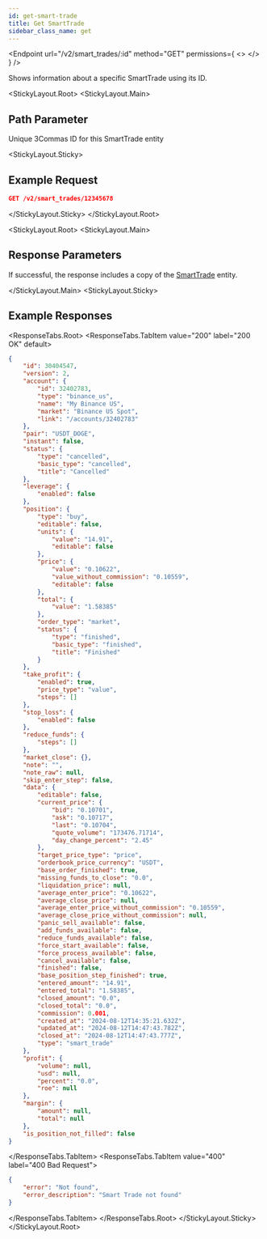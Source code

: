 ```yaml
---
id: get-smart-trade
title: Get SmartTrade
sidebar_class_name: get
---
```



<Endpoint
  url="/v2/smart_trades/:id"
  method="GET"
  permissions={
    <>
      <Permission title="Permission" description="SMART_TRADES_READ" />
      <Permission title="Security" description="SIGNED" />
    </>
  }
/>

Shows information about a specific SmartTrade using its ID.

<StickyLayout.Root>
<StickyLayout.Main>
## Path Parameter
<ApiParam name='id' type='integer' id="id" required>
   Unique 3Commas ID for this SmartTrade entity
</ApiParam>
</StickyLayout.Main>

<StickyLayout.Sticky>
## Example Request

```json
GET /v2/smart_trades/12345678
```
</StickyLayout.Sticky>
</StickyLayout.Root>

<StickyLayout.Root>
<StickyLayout.Main>

## Response Parameters
 If successful, the response includes a copy of the [SmartTrade](0.%20SmartTrade%20entity.mdx) entity.

</StickyLayout.Main>
<StickyLayout.Sticky>
## Example Responses
<ResponseTabs.Root>
<ResponseTabs.TabItem value="200" label="200 OK" default>

```json
{
    "id": 30404547,
    "version": 2,
    "account": {
        "id": 32402783,
        "type": "binance_us",
        "name": "My Binance US",
        "market": "Binance US Spot",
        "link": "/accounts/32402783"
    },
    "pair": "USDT_DOGE",
    "instant": false,
    "status": {
        "type": "cancelled",
        "basic_type": "cancelled",
        "title": "Cancelled"
    },
    "leverage": {
        "enabled": false
    },
    "position": {
        "type": "buy",
        "editable": false,
        "units": {
            "value": "14.91",
            "editable": false
        },
        "price": {
            "value": "0.10622",
            "value_without_commission": "0.10559",
            "editable": false
        },
        "total": {
            "value": "1.58385"
        },
        "order_type": "market",
        "status": {
            "type": "finished",
            "basic_type": "finished",
            "title": "Finished"
        }
    },
    "take_profit": {
        "enabled": true,
        "price_type": "value",
        "steps": []
    },
    "stop_loss": {
        "enabled": false
    },
    "reduce_funds": {
        "steps": []
    },
    "market_close": {},
    "note": "",
    "note_raw": null,
    "skip_enter_step": false,
    "data": {
        "editable": false,
        "current_price": {
            "bid": "0.10701",
            "ask": "0.10717",
            "last": "0.10704",
            "quote_volume": "173476.71714",
            "day_change_percent": "2.45"
        },
        "target_price_type": "price",
        "orderbook_price_currency": "USDT",
        "base_order_finished": true,
        "missing_funds_to_close": "0.0",
        "liquidation_price": null,
        "average_enter_price": "0.10622",
        "average_close_price": null,
        "average_enter_price_without_commission": "0.10559",
        "average_close_price_without_commission": null,
        "panic_sell_available": false,
        "add_funds_available": false,
        "reduce_funds_available": false,
        "force_start_available": false,
        "force_process_available": false,
        "cancel_available": false,
        "finished": false,
        "base_position_step_finished": true,
        "entered_amount": "14.91",
        "entered_total": "1.58385",
        "closed_amount": "0.0",
        "closed_total": "0.0",
        "commission": 0.001,
        "created_at": "2024-08-12T14:35:21.632Z",
        "updated_at": "2024-08-12T14:47:43.782Z",
        "closed_at": "2024-08-12T14:47:43.777Z",
        "type": "smart_trade"
    },
    "profit": {
        "volume": null,
        "usd": null,
        "percent": "0.0",
        "roe": null
    },
    "margin": {
        "amount": null,
        "total": null
    },
    "is_position_not_filled": false
}
```
</ResponseTabs.TabItem>
<ResponseTabs.TabItem value="400" label="400 Bad Request">
```json
{
    "error": "Not found",
    "error_description": "Smart Trade not found"
}
```
</ResponseTabs.TabItem>
</ResponseTabs.Root>
</StickyLayout.Sticky>
</StickyLayout.Root>